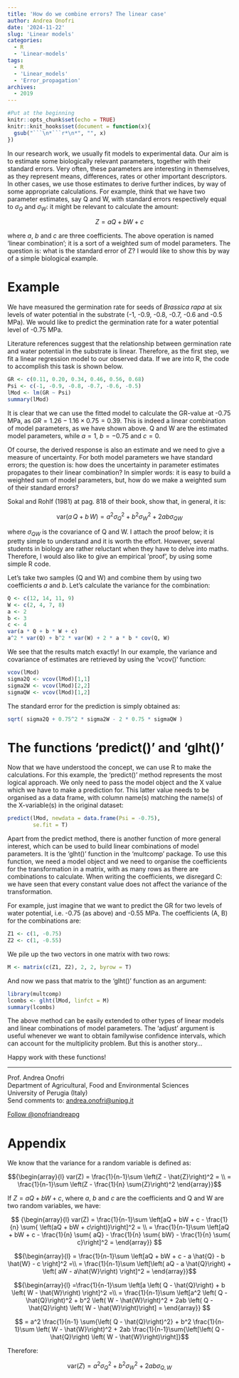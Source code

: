 ```yaml
---
title: 'How do we combine errors? The linear case'
author: Andrea Onofri
date: '2024-11-22'
slug: 'Linear models'
categories:
  - R
  - 'Linear-models'
tags:
  - R
  - 'Linear_models'
  - 'Error_propagation'
archives:
  - 2019
---
```


```r
#Put at the beginning
knitr::opts_chunk$set(echo = TRUE)
knitr::knit_hooks$set(document = function(x){ 
  gsub("```\n*```r*\n*", "", x) 
})
```


In our research work, we usually fit models to experimental data. Our aim is to estimate some biologically relevant parameters, together with their standard errors. Very often, these parameters are interesting in themselves, as they represent means, differences, rates or other important descriptors. In other cases, we use those estimates to derive further indices, by way of some appropriate calculations. For example, think that we have two parameter estimates, say Q and W, with standard errors respectively equal to $\sigma_Q$ and $\sigma_W$: it might be relevant to calculate the amount:

$$Z = aQ + bW + c$$

where $a$, $b$ and $c$ are three coefficients. The above operation is named 'linear combination'; it is a sort of a weighted sum of model parameters. The question is: what is the standard error of Z? I would like to show this by way of a simple biological example.

# Example

We have measured the germination rate for seeds of *Brassica rapa* at six levels of water potential in the substrate (-1, -0.9, -0.8, -0.7, -0.6 and -0.5 MPa). We would like to predict the germination rate for a water potential level of -0.75 MPa.

Literature references suggest that the relationship between germination rate and water potential in the substrate is linear. Therefore, as the first step, we fit a linear regression model to our observed data. If we are into R, the code to accomplish this task is shown below.

```r
GR <- c(0.11, 0.20, 0.34, 0.46, 0.56, 0.68)
Psi <- c(-1, -0.9, -0.8, -0.7, -0.6, -0.5)
lMod <- lm(GR ~ Psi)
summary(lMod)
```

It is clear that we can use the fitted model to calculate the GR-value at -0.75 MPa, as $GR = 1.26 - 1.16 \times 0.75 = 0.39$. This is indeed a linear combination of model parameters, as we have shown above. Q and W are the estimated model parameters, while $a = 1$, $b = -0.75$ and $c = 0$.  

Of course, the derived response is also an estimate and we need to give a measure of uncertainty. For both model parameters we have standard errors; the question is: how does the uncertainty in parameter estimates propagates to their linear combination? In simpler words: it is easy to build a weighted sum of model parameters, but, how do we make a weighted sum of their standard errors?

Sokal and Rohlf (1981) at pag. 818 of their book, show that, in general, it is:

$$ \textrm{var}(a \, Q + b \, W) = a^2 \sigma^2_Q + b^2 \sigma^2_W + 2ab \sigma_{QW} $$

where $\sigma_{QW}$ is the covariance of Q and W. I attach the proof below; it is pretty simple to understand and it is worth the effort. However, several students in biology are rather reluctant when they have to delve into maths. Therefore, I would also like to give an empirical 'proof', by using some simple R code.

Let's take two samples (Q and W) and combine them by using two coefficients $a$ and $b$. Let's calculate the variance for the combination:


```r
Q <- c(12, 14, 11, 9)
W <- c(2, 4, 7, 8)
a <- 2
b <- 3
c <- 4
var(a * Q + b * W + c)
a^2 * var(Q) + b^2 * var(W) + 2 * a * b * cov(Q, W)
```

We see that the results match exactly! In our example, the variance and covariance of estimates are retrieved by using the 'vcov()' function:

```r
vcov(lMod)
sigma2Q <- vcov(lMod)[1,1]
sigma2W <- vcov(lMod)[2,2]
sigmaQW <- vcov(lMod)[1,2]
```

The standard error for the prediction is simply obtained as:

```r
sqrt( sigma2Q + 0.75^2 * sigma2W - 2 * 0.75 * sigmaQW )
```

# The functions 'predict()' and 'glht()'

Now that we have understood the concept, we can use R to make the calculations. For this example, the 'predict()' method represents the most logical approach. We only need to pass the model object and the X value which we have to make a prediction for. This latter value needs to be organised as a data frame, with column name(s) matching the name(s) of the X-variable(s) in the original dataset:


```r
predict(lMod, newdata = data.frame(Psi = -0.75), 
        se.fit = T)
```

Apart from the predict method, there is another function of more general interest, which can be used to build linear combinations of model parameters. It is the 'glht()' function in the 'multcomp' package. To use this function, we need a model object and we need to organise the coefficients for the transformation in a matrix, with as many rows as there are combinations to calculate. When writing the coefficients, we disregard C: we have seen that every constant value does not affect the variance of the transformation.

For example, just imagine that we want to predict the GR for two levels of water potential, i.e. -0.75 (as above) and -0.55 MPa. The coefficients (A, B) for the combinations are:

```r
Z1 <- c(1, -0.75)
Z2 <- c(1, -0.55)
```

We pile up the two vectors in one matrix with two rows:

```r
M <- matrix(c(Z1, Z2), 2, 2, byrow = T)
```

And now we pass that matrix to the 'glht()' function as an argument:

```r
library(multcomp)
lcombs <- glht(lMod, linfct = M)
summary(lcombs)
```

The above method can be easily extended to other types of linear models and linear combinations of model parameters. The 'adjust' argument is useful whenever we want to obtain familywise confidence intervals, which can account for the multiplicity problem. But this is another story...

Happy work with these functions!

---

Prof. Andrea Onofri   
Department of Agricultural, Food and Environmental Sciences    
University of Perugia (Italy)    
Send comments to: [andrea.onofri@unipg.it](mailto:andrea.onofri@unipg.it)

<a href="https://twitter.com/onofriandreapg?ref_src=twsrc%5Etfw" class="twitter-follow-button" data-show-count="false">Follow @onofriandreapg</a><script async src="https://platform.twitter.com/widgets.js" charset="utf-8"></script>


# Appendix

We know that the variance for a random variable is defined as:

$${\begin{array}{l}
var(Z) = \frac{1}{n-1}\sum \left(Z - \hat{Z}\right)^2 = \\
= \frac{1}{n-1}\sum \left(Z - \frac{1}{n} \sum{Z}\right)^2
\end{array}}$$

If $Z = aQ + bW + c$, where $a$, $b$ and $c$ are the coefficients and Q and W are two random variables, we have:

$$ {\begin{array}{l}
var(Z) = \frac{1}{n-1}\sum \left[aQ + bW + c - \frac{1}{n} \sum{ \left(aQ + bW + c\right)}\right]^2 = \\
= \frac{1}{n-1}\sum \left[aQ + bW + c - \frac{1}{n} \sum{ aQ} - \frac{1}{n} \sum{ bW} - \frac{1}{n} \sum{ c}\right]^2 =
\end{array}}
$$


$${\begin{array}{l}
= \frac{1}{n-1}\sum \left[aQ + bW + c - a \hat{Q} - b \hat{W} - c \right]^2 =\\
= \frac{1}{n-1}\sum \left[\left( aQ - a \hat{Q}\right) + \left( aW - a\hat{W}\right) \right]^2 = 
\end{array}}$$

$${\begin{array}{l}
=\frac{1}{n-1}\sum \left[a \left( Q - \hat{Q}\right) + b \left( W - \hat{W}\right) \right]^2 =\\
= \frac{1}{n-1}\sum \left[a^2 \left( Q - \hat{Q}\right)^2 + b^2 \left( W - \hat{W}\right)^2 + 2ab \left( Q - \hat{Q}\right) \left( W - \hat{W}\right)\right] =
\end{array}} 
$$

$$ = a^2 \frac{1}{n-1} \sum{\left( Q - \hat{Q}\right)^2} + b^2 \frac{1}{n-1}\sum \left( W - \hat{W}\right)^2 + 2ab \frac{1}{n-1}\sum{\left[\left( Q - \hat{Q}\right) \left( W - \hat{W}\right)\right]}$$

Therefore:

$$ \textrm{var}(Z) = a^2 \sigma^2_Q + b^2 \sigma^2_W + 2ab \sigma_{Q,W}$$

